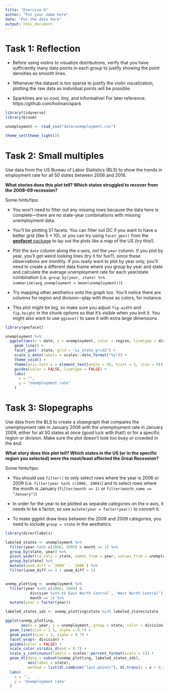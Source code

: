 ```yaml
---
title: "Exercise 8"
author: "Put your name here"
date: "Put the date here"
output: html_document
---
```


# Task 1: Reflection

* Before using violins to visualize distributions, verify that you have sufficiently many data points in each group to justify showing the point densities as smooth lines.

* Whenever the dataset is too sparse to justify the violin visualization, plotting the raw data as individual points will be possible.

* Sparklines are so cool, tiny, and informative! For later reference: https://github.com/holman/spark


```r
library(tidyverse)
library(broom)

unemployment <- read_csv("data/unemployment.csv")

theme_set(theme_light())
```


# Task 2: Small multiples

Use data from the US Bureau of Labor Statistics (BLS) to show the trends in employment rate for all 50 states between 2006 and 2016. 

**What stories does this plot tell? Which states struggled to recover from the 2008–09 recession?**

Some hints/tips:

- You won't need to filter out any missing rows because the data here is complete—there are no state-year combinations with missing unemployment data.

- You'll be plotting 51 facets. You can filter out DC if you want to have a better grid (like 5 × 10), or you can try using `facet_geo()` from the [**geofacet** package](https://hafen.github.io/geofacet/) to lay out the plots like a map of the US (try this!).

- Plot the `date` column along the x-axis, *not* the `year` column. If you plot by year, you'll get weird looking lines (try it for fun?), since these observations are monthly. If you really want to plot by year only, you'll need to create a different data frame where you group by year and state and calculate the average unemployment rate for each year/state combination (i.e. `group_by(year, state) %>% summarize(avg_unemployment = mean(unemployment))`)

- Try mapping other aesthetics onto the graph too. You'll notice there are columns for region and division—play with those as colors, for instance.

- This plot might be big, so make sure you adjust `fig.width` and `fig.height` in the chunk options so that it's visible when you knit it. You might also want to use `ggsave()` to save it with extra large dimensions.

```r
library(geofacet)

unemployment %>% 
  ggplot(aes(x = date, y = unemployment, color = region, linetype = division)) +
    geom_line() +
    facet_geo(~ state, grid = "us_state_grid2") +
    scale_x_date(labels = scales::date_format("%y")) +
    theme_void() +
    theme(axis.text.x = element_text(angle = 45, hjust = 1, size = 9)) +
    guides(color = FALSE, linetype = FALSE) +
    labs(
      x = "", 
      y = "Unemployment rate"
    )
```


# Task 3: Slopegraphs

Use data from the BLS to create a slopegraph that compares the unemployment rate in January 2006 with the unemployment rate in January 2009, either for all 50 states at once (good luck with that!) or for a specific region or division. Make sure the plot doesn't look too busy or crowded in the end.

**What story does this plot tell? Which states in the US (or in the specific region you selected) were the most/least affected the Great Recession?**

Some hints/tips:

- You should use `filter()` to only select rows where the year is 2006 or 2009 (i.e. `filter(year %in% c(2006, 2009)`) and to select rows where the month is January (`filter(month == 1)` or `filter(month_name == "January")`)

- In order for the year to be plotted as separate categories on the x-axis, it needs to be a factor, so use `mutate(year = factor(year))` to convert it.

- To make ggplot draw lines between the 2006 and 2009 categories, you need to include `group = state` in the aesthetics.

```r
library(directlabels)

labeled_states <- unemployment %>% 
  filter(year %in% c(2006, 2009) & month == 1) %>% 
  group_by(state, year) %>% 
  pivot_wider(id_cols = state, names_from = year, values_from = unemployment) %>% 
  group_by(state) %>% 
  mutate(unem_diff = `2009` - `2006`) %>% 
  filter(unem_diff >= 3 | unem_diff < 1)


unemp_plotting <- unemployment %>% 
  filter(year %in% c(2006, 2009) & 
           division %in% c('East North Central', 'West North Central') &
           month == 1) %>%
  mutate(year = factor(year))

labeled_states_idx <- unemp_plotting$state %in% labeled_states$state

ggplot(unemp_plotting,
       aes(x = year, y = unemployment, group = state, color = division)) +
  geom_line(size = 1.5, alpha = 0.7) +
  geom_point(size = 3, alpha = 0.7) +
  facet_wrap(~ division) +
  guides(color = FALSE) +
  scale_color_viridis_d(end = 0.7) +
  scale_y_continuous(labels = scales::percent_format(scale = 1)) +
  geom_dl(data = subset(unemp_plotting, labeled_states_idx),
          aes(label = state),
          method = list(dl.combine("last.points"), dl.trans(x = x + 0.3), cex = 0.8)) +
  labs(
    x = '',
    y = 'Unemployment rate'
  )
```
